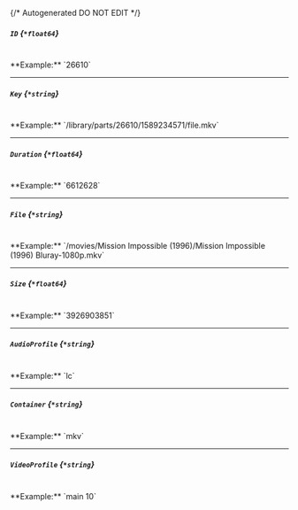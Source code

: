 {/* Autogenerated DO NOT EDIT  */}
##### `ID` *{`*float64`}*
<br/>
**Example:** `26610`

---
##### `Key` *{`*string`}*
<br/>
**Example:** `/library/parts/26610/1589234571/file.mkv`

---
##### `Duration` *{`*float64`}*
<br/>
**Example:** `6612628`

---
##### `File` *{`*string`}*
<br/>
**Example:** `/movies/Mission Impossible (1996)/Mission Impossible (1996) Bluray-1080p.mkv`

---
##### `Size` *{`*float64`}*
<br/>
**Example:** `3926903851`

---
##### `AudioProfile` *{`*string`}*
<br/>
**Example:** `lc`

---
##### `Container` *{`*string`}*
<br/>
**Example:** `mkv`

---
##### `VideoProfile` *{`*string`}*
<br/>
**Example:** `main 10`


